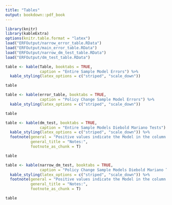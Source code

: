 ```yaml
---
title: "Tables"
output: bookdown::pdf_book
---
```


```r
library(knitr)
library(kableExtra)
options(knitr.table.format = "latex")
load("ERFOutput/narrow_error_table.RData")
load("ERFOutput/main_error_table.RData")
load("ERFOutput/narrow_dm_test_table.RData")
load("ERFOutput/dm_test_table.RData")

```

```r
table <- kable(Table, booktabs = TRUE, 
               caption = "Entire Sample Model Errors") %>%
  kable_styling(latex_options = c("striped", "scale_down"))

table
```

```r
table <- kable(error_table, booktabs = TRUE, 
               caption = "Policy Change Sample Model Errors") %>%
  kable_styling(latex_options = c("striped", "scale_down"))

table
```

```r
table <- kable(dm_test, booktabs = TRUE,
               caption = "Entire Sample Models Diebold Mariano Tests") %>%
  kable_styling(latex_options = c("striped", "scale_down")) %>%
  footnote(general = "Positive values indicate the Model in the column is better. P-values in parentheses.",
           general_title = "Notes:",
           footnote_as_chunk = T)

table
```

```r
table <- kable(narrow_dm_test, booktabs = TRUE,
               caption = "Policy Change Sample Models Diebold Mariano Tests") %>%
  kable_styling(latex_options = c("striped", "scale_down")) %>%
  footnote(general = "Positive values indicate the Model in the column is better. P-values in parentheses.",
           general_title = "Notes:",
           footnote_as_chunk = T)

table
```
